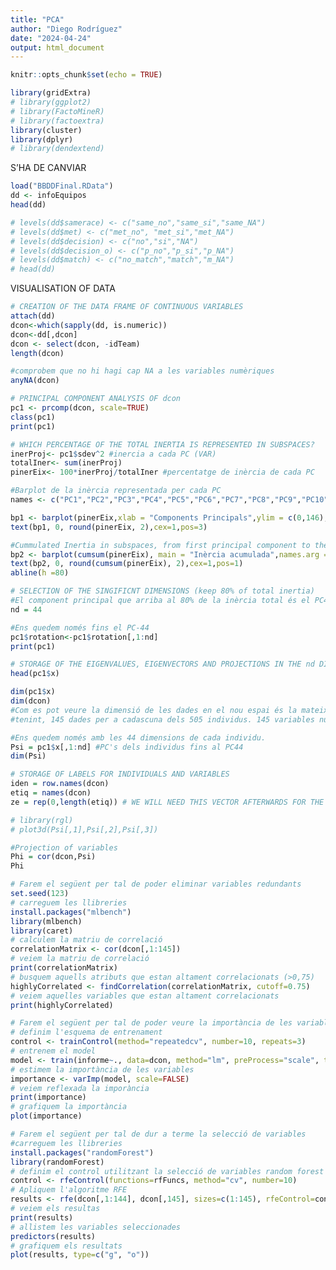 ---
title: "PCA"
author: "Diego Rodríguez"
date: "2024-04-24"
output: html_document
---

```{r setup, include=FALSE}
knitr::opts_chunk$set(echo = TRUE)
```

```{r}
library(gridExtra)
# library(ggplot2)
# library(FactoMineR)
# library(factoextra)
library(cluster)
library(dplyr)
# library(dendextend)
```

S'HA DE CANVIAR
```{r}
load("BBDDFinal.RData")
dd <- infoEquipos
head(dd)

# levels(dd$samerace) <- c("same_no","same_si","same_NA")
# levels(dd$met) <- c("met_no", "met_si","met_NA")
# levels(dd$decision) <- c("no","si","NA")
# levels(dd$decision_o) <- c("p_no","p_si","p_NA")
# levels(dd$match) <- c("no_match","match","m_NA")
# head(dd)
```
VISUALISATION OF DATA
```{r}
# CREATION OF THE DATA FRAME OF CONTINUOUS VARIABLES
attach(dd)
dcon<-which(sapply(dd, is.numeric))
dcon<-dd[,dcon]
dcon <- select(dcon, -idTeam)
length(dcon)

#comprobem que no hi hagi cap NA a les variables numèriques
anyNA(dcon)

# PRINCIPAL COMPONENT ANALYSIS OF dcon
pc1 <- prcomp(dcon, scale=TRUE)
class(pc1)
print(pc1)
```



```{r}
# WHICH PERCENTAGE OF THE TOTAL INERTIA IS REPRESENTED IN SUBSPACES?
inerProj<- pc1$sdev^2 #inercia a cada PC (VAR)
totalIner<- sum(inerProj)
pinerEix<- 100*inerProj/totalIner #percentatge de inèrcia de cada PC

#Barplot de la inèrcia representada per cada PC
names <- c("PC1","PC2","PC3","PC4","PC5","PC6","PC7","PC8","PC9","PC10","PC11","PC12","PC13","PC14","PC15","PC16","PC17","PC18","PC19","PC20","PC21","PC22","PC23","PC24","PC25","PC26","PC27","PC28","PC29","PC30","PC31","PC32","PC33","PC34","PC35","PC36","PC37","PC38","PC39","PC40","PC41","PC42","PC43","PC44","PC45","PC46","PC47","PC48","PC49","PC50","PC51","PC52","PC53","PC54","PC55","PC56","PC57","PC58","PC59","PC60","PC61","PC62","PC63","PC64","PC65","PC66","PC67","PC68","PC69","PC70","PC71","PC72","PC73","PC74","PC75","PC76","PC77","PC78","PC79","PC80","PC81","PC82","PC83","PC84","PC85","PC86","PC87","PC88","PC89","PC90","PC91","PC92","PC93","PC94","PC95","PC96","PC97","PC98","PC99","PC100","PC101","PC102","PC103","PC104","PC105","PC106","PC107","PC108","PC109","PC110","PC111","PC112","PC113","PC114","PC115","PC116","PC117","PC118","PC119","PC120","PC121","PC122","PC123","PC124","PC125","PC126","PC127","PC128","PC129","PC130","PC131","PC132","PC133","PC134","PC135","PC136","PC137","PC138","PC139","PC140","PC141","PC142","PC143","PC144","PC145")

bp1 <- barplot(pinerEix,xlab = "Components Principals",ylim = c(0,146),ylab = "Inèrcia (%)",main = "Inèrcia de cada PC",names.arg = names,col = "antiquewhite")
text(bp1, 0, round(pinerEix, 2),cex=1,pos=3)

#Cummulated Inertia in subspaces, from first principal component to the 11th dimension subspace
bp2 <- barplot(cumsum(pinerEix), main = "Inèrcia acumulada",names.arg = names,ylab = "Inèrcia (%)",xlab = "Component Principal", col = "antiquewhite")
text(bp2, 0, round(cumsum(pinerEix), 2),cex=1,pos=1)
abline(h =80)
```

```{r}
# SELECTION OF THE SINGIFICNT DIMENSIONS (keep 80% of total inertia)
#El component principal que arriba al 80% de la inèrcia total és el PC44
nd = 44

#Ens quedem només fins el PC-44
pc1$rotation<-pc1$rotation[,1:nd]
print(pc1)

# STORAGE OF THE EIGENVALUES, EIGENVECTORS AND PROJECTIONS IN THE nd DIMENSIONS
head(pc1$x) 

dim(pc1$x)
dim(dcon)
#Com es pot veure la dimensió de les dades en el nou espai és la mateixa, seguim
#tenint, 145 dades per a cadascuna dels 505 individus. 145 variables numèriques.

#Ens quedem només amb les 44 dimensions de cada individu.
Psi = pc1$x[,1:nd] #PC's dels individus fins al PC44
dim(Psi)

# STORAGE OF LABELS FOR INDIVIDUALS AND VARIABLES
iden = row.names(dcon)
etiq = names(dcon)
ze = rep(0,length(etiq)) # WE WILL NEED THIS VECTOR AFTERWARDS FOR THE GRAPHICS
```



```{r}
# library(rgl)
# plot3d(Psi[,1],Psi[,2],Psi[,3])

#Projection of variables
Phi = cor(dcon,Psi)
Phi
```

```{r}
# Farem el següent per tal de poder eliminar variables redundants
set.seed(123)
# carreguem les llibreries
install.packages("mlbench")
library(mlbench)
library(caret)
# calculem la matriu de correlació
correlationMatrix <- cor(dcon[,1:145])
# veiem la matriu de correlació
print(correlationMatrix)
# busquem aquells atributs que estan altament correlacionats (>0,75)
highlyCorrelated <- findCorrelation(correlationMatrix, cutoff=0.75)
# veiem aquelles variables que estan altament correlacionats
print(highlyCorrelated)
```
```{r}
# Farem el següent per tal de poder veure la importància de les variables
# definim l'esquema de entrenament
control <- trainControl(method="repeatedcv", number=10, repeats=3)
# entrenem el model
model <- train(informe~., data=dcon, method="lm", preProcess="scale", trControl=control)
# estimem la importància de les variables
importance <- varImp(model, scale=FALSE)
# veiem reflexada la imporància
print(importance)
# grafiquem la importància
plot(importance)
```

```{r}

# Farem el següent per tal de dur a terme la selecció de variables
#carreguem les llibreries
install.packages("randomForest")
library(randomForest)
# definim el control utilitzant la selecció de variables random forest
control <- rfeControl(functions=rfFuncs, method="cv", number=10)
# Apliquem l'algoritme RFE
results <- rfe(dcon[,1:144], dcon[,145], sizes=c(1:145), rfeControl=control)
# veiem els resultas
print(results)
# allistem les variables seleccionades
predictors(results)
# grafiquem els resultats
plot(results, type=c("g", "o"))
```

